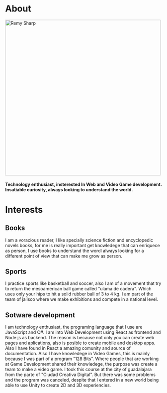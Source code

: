 
# About

<img alt="Remy Sharp" src="/images/about.jpg" width="500" />

#### Technology enthusiast, insterested In Web and Video Game development. Insatiable curiosity, always looking to understand the world.

# Interests

<Interests />

## Books

I am a voracious reader, I like specially science fiction and encyclopedic novels books, for me is really important get knowledege that can enriquece as person, I use books to understand the wordl always looking for a different point of view that can make me grow as person.

## Sports

I practice sports like basketball and soccer, also I am of a movement that try to return the mesoamerican ball game called "ulama de cadera". Which uses only your hips to hit a solid rubber ball of 3 to 4 kg. I am part of the team of jalisco where we make exhibitions and compete in a national level. 

## Sotware development
 
I am technology enthusiast, the programing language that I use are JavaScript and C#. I am into Web Development using React as frontend and Node js as backend. The reason is because not only you can create web pages and aplications, also is posible to create mobile and desktop apps. Also I have found in React a amazing comunity and source of documentation.
Also I have knowledege in Video Games, this is mainly because I was part of a program "128 Bits". Where people that are working at Game Development shared their knowledege, the purpose was create a team to make a video game. I took this course at the city of guadalajara from the parte of "Ciudad Creativa Digital". But there was some problems and the program was canceled, despite that I entered in a new world being able to use Unity to create 2D and 3D experiencies.
